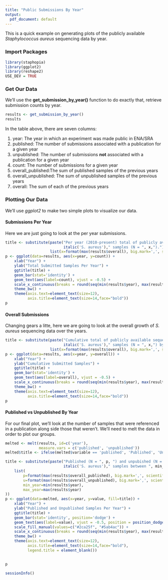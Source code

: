 ```yaml
---
title: "Public Submissions By Year"
output:
  pdf_document: default
---
```


This is a quick example on generating plots of the publicly available *Staphylococcus aureus* sequencing data by year.

### Import Packages

```r
library(staphopia)
library(ggplot2)
library(reshape2)
USE_DEV = TRUE
```

### Get Our Data
We'll use the **get_submission_by_year()** function to do exactly that, retrieve submission counts by year.

```r
results <- get_submission_by_year()
results
```

In the table above, there are seven columns:

1. year: The year in which an experiment was made public in ENA/SRA
2. published: The number of submissions associated with a publication for a given year
3. unpublished: The number of submissions **not** associated with a publication for a given year
4. count: The number of submissions for a given year
5. overall_published:The sum of published samples of the previous years
6. overall_unpublished: The sum of unpublished samples of the previous years
7. overall: The sum of each of the previous years

### Plotting Our Data
We'll use *ggplot2* to make two simple plots to visualize our data.

#### Submissions Per Year
Here we are just going to look at the per year submissions.

```r
title <- substitute(paste("Per year (2010-present) total of publicly available sequenced ",
                          italic('S. aureus')," samples (N = ", x,")."),
                    list(x=format(max(results$overall), big.mark=',', scientific=FALSE)))
p <- ggplot(data=results, aes(x=year, y=count)) +
    xlab("Year") +
    ylab("Total Submitted Samples Per Year") +
    ggtitle(title) +
    geom_bar(stat='identity') +
    geom_text(aes(label=count), vjust = -0.5) +
    scale_x_continuous(breaks = round(seq(min(results$year), max(results$year), by = 1),1)) +
    theme_bw() +
    theme(axis.text=element_text(size=12),
          axis.title=element_text(size=14,face="bold"))
p
```


#### Overall Submissions
Changing gears a litte, here we are going to look at the overall growth of *S. aureus* sequencing data over the years.

```r
title <- substitute(paste("Cumulative total of publicly available sequenced ",
                          italic('S. aureus')," samples (N = ", x,") by year (2010-present)."),
                    list(x=format(max(results$overall), big.mark=',', scientific=FALSE)))
p <- ggplot(data=results, aes(x=year, y=overall)) +
    xlab("Year") +
    ylab("Cumulative Submitted Samples") +
    ggtitle(title) +
    geom_bar(stat='identity') +
    geom_text(aes(label=overall), vjust = -0.5) +
    scale_x_continuous(breaks = round(seq(min(results$year), max(results$year), by = 1),1)) +
    theme_bw() +
    theme(axis.text=element_text(size=12),
          axis.title=element_text(size=14,face="bold"))
p
```

#### Published vs Unpublished By Year
For our final plot, we'll look at the number of samples that were referenced in a publication along side those that weren't. We'll need to melt the data in order to plot our groups.
```r
melted <- melt(results, id=c('year'),
               measure.vars = c('published', 'unpublished'))
melted$title <- ifelse(melted$variable == 'published', 'Published', 'Unpublished')

title <- substitute(paste("Published (N = ", p, ") and unpubished (N = ", u, ") publicly available ",
                          italic('S. aureus')," samples between ", min_year, " and ", max_year, "."), 
    list(
        p=format(max(results$overall_published), big.mark=',', scientific=FALSE),
        u=format(max(results$overall_unpublished), big.mark=',', scientific=FALSE),
        min_year=min(results$year),
        max_year=max(results$year)
))
p <- ggplot(data=melted, aes(x=year, y=value, fill=title)) +
    xlab("Year") +
    ylab("Published and Unpublished Samples Per Year") +
    ggtitle(title) +
    geom_bar(stat='identity', position='dodge') +
    geom_text(aes(label=value), vjust = -0.5, position = position_dodge(.9)) +
    scale_fill_manual(values=c("#2ca25f", "#5ab4ac")) +
    scale_x_continuous(breaks = round(seq(min(results$year), max(results$year), by = 1),1)) +
    theme_bw() +
    theme(axis.text=element_text(size=12),
          axis.title=element_text(size=14,face="bold"),
          legend.title = element_blank())
    

p
```



```r
sessionInfo()
```


